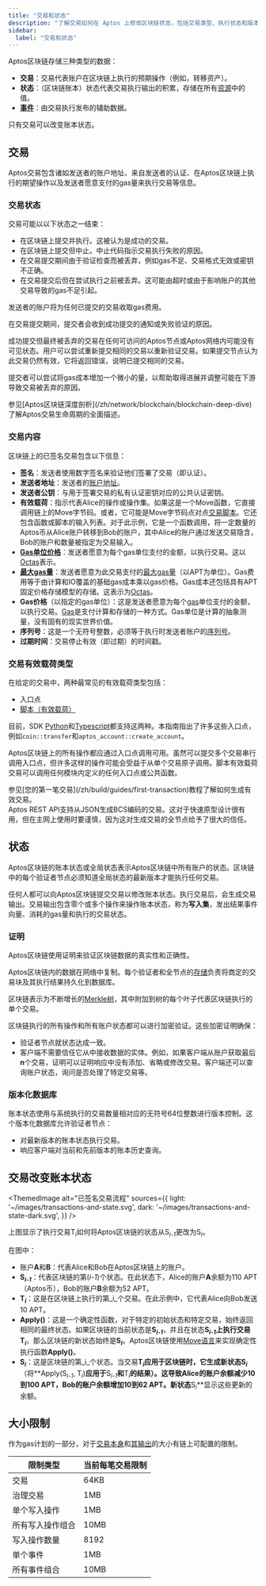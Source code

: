 ```yaml
---
title: "交易和状态"
description: "了解交易如何在 Aptos 上修改区块链状态，包括交易类型、执行状态和版本化数据库模型。"
sidebar:
  label: "交易和状态"
---
```




Aptos区块链存储三种类型的数据：

- **交易**：交易代表账户在区块链上执行的预期操作（例如，转移资产）。
- **状态**：（区块链账本）状态代表交易执行输出的积累，存储在所有[资源](/zh/network/blockchain/resources)中的值。
- [**事件**](/zh/network/blockchain/events)：由交易执行发布的辅助数据。

<Aside type="note">
  只有交易可以改变账本状态。
</Aside>

## 交易

Aptos交易包含诸如发送者的账户地址、来自发送者的认证、在Aptos区块链上执行的期望操作以及发送者愿意支付的gas量来执行交易等信息。

### 交易状态

交易可能以以下状态之一结束：

- 在区块链上提交并执行。这被认为是成功的交易。
- 在区块链上提交但中止。中止代码指示交易执行失败的原因。
- 在交易提交期间由于验证检查而被丢弃，例如gas不足、交易格式无效或密钥不正确。
- 在交易提交后但在尝试执行之前被丢弃。这可能由超时或由于影响账户的其他交易导致的gas不足引起。

发送者的账户将为任何已提交的交易收取gas费用。

在交易提交期间，提交者会收到成功提交的通知或失败验证的原因。

成功提交但最终被丢弃的交易在任何可访问的Aptos节点或Aptos网络内可能没有可见状态。用户可以尝试重新提交相同的交易以重新验证交易。如果提交节点认为此交易仍然有效，它将返回错误，说明已提交相同的交易。

提交者可以尝试将gas成本增加一个微小的量，以帮助取得进展并调整可能在下游导致交易被丢弃的原因。

<Aside type="note">
  参见[Aptos区块链深度剖析](/zh/network/blockchain/blockchain-deep-dive)了解Aptos交易生命周期的全面描述。
</Aside>

### 交易内容

区块链上的已签名交易包含以下信息：

- **签名**：发送者使用数字签名来验证他们签署了交易（即认证）。
- **发送者地址**：发送者的[账户地址](/zh/network/blockchain/accounts#account-address)。
- **发送者公钥**：与用于签署交易的私有认证密钥对应的公共认证密钥。
- **有效载荷**：指示代表Alice的操作或操作集。如果这是一个Move函数，它直接调用链上的Move字节码。或者，它可能是Move字节码点对点[交易脚本](/zh/network/glossary#transaction-script)。它还包含函数或脚本的输入列表。对于此示例，它是一个函数调用，将一定数量的Aptos币从Alice账户转移到Bob的账户，其中Alice的账户通过发送交易隐含，Bob的账户和数量被指定为交易输入。
- [**Gas单位价格**](/zh/network/glossary#gas-unit-price)：发送者愿意为每个gas单位支付的金额，以执行交易。这以[Octas](/zh/network/glossary#octa)表示。
- [**最大gas量**](/zh/network/glossary#maximum-gas-amount)：发送者愿意为此交易支付的[最大gas量](/zh/network/blockchain/gas-txn-fee#specifying-gas-fees-within-a-transaction)（以APT为单位）。Gas费用等于由计算和IO覆盖的基础gas成本乘以gas价格。Gas成本还包括具有APT固定价格存储模型的存储。这表示为[Octas](/zh/network/glossary#octa)。
- **Gas价格**（以指定的gas单位）：这是发送者愿意为每个[gas](/zh/network/blockchain/gas-txn-fee)单位支付的金额，以执行交易。[Gas](/zh/network/blockchain/gas-txn-fee)是支付计算和存储的一种方式。Gas单位是计算的抽象测量，没有固有的现实世界价值。
- **序列号**：这是一个无符号整数，必须等于执行时发送者账户的[序列号](/zh/network/blockchain/accounts#account-sequence-number)。
- **过期时间**：交易停止有效（即过期）的时间戳。

### 交易有效载荷类型

在给定的交易中，两种最常见的有效载荷类型包括：

- 入口点
- [脚本（有效载荷）](/zh/build/smart-contracts/scripts)

目前，SDK [Python](/zh/build/sdks/python-sdk)和[Typescript](/zh/build/sdks/ts-sdk)都支持这两种。本指南指出了许多这些入口点，例如`coin::transfer`和`aptos_account::create_account`。

Aptos区块链上的所有操作都应通过入口点调用可用。虽然可以提交多个交易串行调用入口点，但许多这样的操作可能会受益于从单个交易原子调用。脚本有效载荷交易可以调用任何模块内定义的任何入口点或公共函数。

<Aside type="note">
  参见[您的第一笔交易](/zh/build/guides/first-transaction)教程了解如何生成有效交易。
</Aside>

<Aside type="note">
  Aptos REST API支持从JSON生成BCS编码的交易。这对于快速原型设计很有用，但在主网上使用时要谨慎，因为这对生成交易的全节点给予了很大的信任。
</Aside>

## 状态

Aptos区块链的账本状态或全局状态表示Aptos区块链中所有账户的状态。区块链中的每个验证者节点必须知道全局状态的最新版本才能执行任何交易。

任何人都可以向Aptos区块链提交交易以修改账本状态。执行交易后，会生成交易输出。交易输出包含零个或多个操作来操作账本状态，称为**写入集**，发出结果事件向量、消耗的gas量和执行的交易状态。

### 证明

Aptos区块链使用证明来验证区块链数据的真实性和正确性。

Aptos区块链内的数据在网络中复制。每个验证者和全节点的[存储](/zh/network/blockchain/validator-nodes#storage)负责将商定的交易块及其执行结果持久化到数据库。

区块链表示为不断增长的[Merkle树](/zh/network/glossary#merkle-trees)，其中附加到树的每个叶子代表区块链执行的单个交易。

区块链执行的所有操作和所有账户状态都可以进行加密验证。这些加密证明确保：

- 验证者节点就状态达成一致。
- 客户端不需要信任它从中接收数据的实体。例如，如果客户端从账户获取最后**n**个交易，证明可以证明响应中没有添加、省略或修改交易。客户端还可以查询账户状态，询问是否处理了特定交易等。

### 版本化数据库

账本状态使用与系统执行的交易数量相对应的无符号64位整数进行版本控制。这个版本化数据库允许验证者节点：

- 对最新版本的账本状态执行交易。
- 响应客户端对当前和先前版本的账本历史查询。

## 交易改变账本状态

<ThemedImage
  alt="已签名交易流程"
  sources={{
light: '~/images/transactions-and-state.svg',
dark: '~/images/transactions-and-state-dark.svg',
}}
/>

上图显示了执行交易T<sub>_i_</sub>如何将Aptos区块链的状态从S<sub>_i-1_</sub>更改为S<sub>_i_</sub>。

在图中：

- 账户**A**和**B**：代表Alice和Bob在Aptos区块链上的账户。
- **S<sub>_i-1_</sub>**：代表区块链的第(_i-1_)个状态。在此状态下，Alice的账户**A**余额为110 APT（Aptos币），Bob的账户**B**余额为52 APT。
- **T<sub>_i_</sub>**：这是在区块链上执行的第\_i\_个交易。在此示例中，它代表Alice向Bob发送10 APT。
- **Apply()**：这是一个确定性函数，对于特定的初始状态和特定交易，始终返回相同的最终状态。如果区块链的当前状态是**S<sub>_i-1_</sub>**，并且在状态**S<sub>_i-1_</sub>**上执行交易**T<sub>_i_</sub>**，那么区块链的新状态始终是**S<sub>_i_</sub>**。Aptos区块链使用[Move语言](/zh/build/smart-contracts/book/SUMMARY)来实现确定性执行函数**Apply()**。
- **S<sub>_i_</sub>**：这是区块链的第\_i\_个状态。当交易**T<sub>_i_</sub>**应用于区块链时，它生成新状态**S<sub>_i_</sub>**（将\*\*Apply(S<sub>_i-1_</sub>, T<sub>_i_</sub>)**应用于**S<sub>_i-1_</sub>**和**T<sub>_i_</sub>**的结果）。这导致Alice的账户余额减少10到100 APT，Bob的账户余额增加10到62 APT。新状态**S<sub>_i_</sub>\*\*显示这些更新的余额。

## 大小限制

作为gas计划的一部分，对于[交易本身](https://github.com/aptos-labs/aptos-core/blob/8074588b5c9c4424fa247c2c9ec5572981ee31cd/aptos-move/aptos-gas-schedule/src/gas_schedule/transaction.rs#L71-L81)和[其输出](https://github.com/aptos-labs/aptos-core/blob/8074588b5c9c4424fa247c2c9ec5572981ee31cd/aptos-move/aptos-gas-schedule/src/gas_schedule/transaction.rs#L152-L177)的大小有链上可配置的限制。

| 限制类型               | 当前每笔交易限制 |
| ---------------------- | --------------- |
| 交易                   | 64KB            |
| 治理交易               | 1MB             |
| 单个写入操作           | 1MB             |
| 所有写入操作组合       | 10MB            |
| 写入操作数量           | 8192            |
| 单个事件               | 1MB             |
| 所有事件组合           | 10MB            |
